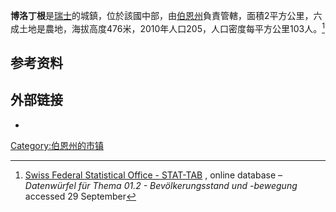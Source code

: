 {{Infobox Swiss town
 | subject_name		= Bollodingen
 | municipality_name	= Bollodingen
 | municipality_type	= former
 | imagepath_coa	= Bollodingen-coat of arms.svg|
 | map= 
 | languages		= German
 | canton		= 伯尔尼
 | iso-code-region 	= CH-BE
 | district		= {{tsl|en|Oberaargau (administrative district)||Oberaargau}}
 |coordinates = {{coord|47|10|N|7|43|E|display=inline,title}}
 | postal_code		= 3366
 | municipality_code	= 0974
 | area	= 2.0
 | elevation= 476|elevation_description= 
 | population= 205 | populationof = 2010-12-31 |  popofyear = 2010
 | website= www.bollodingen.ch
 | places= 
 | demonym= 
 | neighboring_municipalities= [[貝滕豪森_(伯恩州)|貝滕豪森]]，[[赫米斯維爾|赫米斯維爾]]，{{tsl|en|Oberönz||Oberönz}}，[[奧赫倫貝格|奧赫倫貝格]]，[[斯泰因霍夫|斯泰因霍夫]]，[[特里根|特里根]]
|}}
'''博洛丁根'''是[[瑞士|瑞士]]的城鎮，位於該國中部，由[[伯恩州|伯恩州]]負責管轄，面積2平方公里，六成土地是農地，海拔高度476米，2010年人口205，人口密度每平方公里103人。<ref name="SFSO_2010">[http://www.pxweb.bfs.admin.ch/Database/German_01%20-%20Bev%C3%B6lkerung/01.2%20-%20Bev%C3%B6lkerungsstand%20und%20-bewegung/01.2%20-%20Bev%C3%B6lkerungsstand%20und%20-bewegung.asp?lang=1&prod=01&secprod=2&openChild=true Swiss Federal Statistical Office - STAT-TAB] {{webarchive|url=https://web.archive.org/web/20120401074354/http://www.pxweb.bfs.admin.ch/Database/German_01%20-%20Bev%C3%B6lkerung/01.2%20-%20Bev%C3%B6lkerungsstand%20und%20-bewegung/01.2%20-%20Bev%C3%B6lkerungsstand%20und%20-bewegung.asp?lang=1&prod=01&secprod=2&openChild=true |date=2012-04-01 }}, online database – ''Datenwürfel für Thema 01.2 - Bevölkerungsstand und -bewegung'' {{in lang|de}} accessed 29 September</ref>

==参考资料==
{{refs}}
== 外部链接 ==
* {{HDS|560|Bollodingen}}

{{Authority control}}

{{Switzerland-geo-stub}}
[[Category:伯恩州的市镇|Category:伯恩州的市镇]]